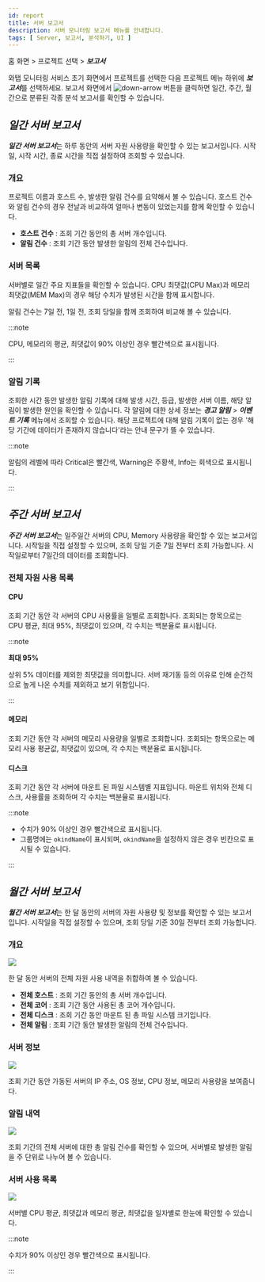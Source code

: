 ```yaml
---
id: report
title: 서버 보고서
description: 서버 모니터링 보고서 메뉴를 안내합니다. 
tags: [ Server, 보고서, 분석하기, UI ]
---
```


홈 화면 > 프로젝트 선택 > ***보고서***

와탭 모니터링 서비스 초기 화면에서 프로젝트를 선택한 다음 프로젝트 메뉴 하위에 ***보고서***를 선택하세요. 보고서 화면에서 ![down-arrow](/img/down-arrow.svg) 버튼을 클릭하면 일간, 주간, 월간으로 분류된 각종 분석 보고서를 확인할 수 있습니다.

## ***일간 서버 보고서***

***일간 서버 보고서***는 하루 동안의 서버 자원 사용량을 확인할 수 있는 보고서입니다. 시작일, 시작 시간, 종료 시간을 직접 설정하여 조회할 수 있습니다.

### 개요

<ImgLang img='server_daily_report_01.png' desc='일간 서버 보고서 개요'/>

프로젝트 이름과 호스트 수, 발생한 알림 건수를 요약해서 볼 수 있습니다. 호스트 건수와 알림 건수의 경우 전날과 비교하여 얼마나 변동이 있었는지를 함께 확인할 수 있습니다.

* **호스트 건수** : 조회 기간 동안의 총 서버 개수입니다.
* **알림 건수** : 조회 기간 동안 발생한 알림의 전체 건수입니다.

### 서버 목록

<ImgLang img='server_daily_report_02.png' desc='일간 서버 보고서 서버 목록'/>

서버별로 일간 주요 지표들을 확인할 수 있습니다. CPU 최댓값(CPU Max)과 메모리 최댓값(MEM Max)의 경우 해당 수치가 발생된 시간을 함께 표시합니다.

알림 건수는 7일 전, 1일 전, 조회 당일을 함께 조회하여 비교해 볼 수 있습니다.

:::note

CPU, 메모리의 평균, 최댓값이 90% 이상인 경우 <span class='loger'>빨간색</span>으로 표시됩니다.

:::

### 알림 기록

<ImgLang img='server_daily_report_03.png' desc='알림 목록'/>

조회한 시간 동안 발생한 알림 기록에 대해 발생 시간, 등급, 발생한 서버 이름, 해당 알림이 발생한 원인을 확인할 수 있습니다.
각 알림에 대한 상세 정보는 ***경고 알림*** > ***이벤트 기록*** 메뉴에서 조회할 수 있습니다.
해당 프로젝트에 대해 알림 기록이 없는 경우 '해당 기간에 데이터가 존재하지 않습니다'라는 안내 문구가 뜰 수 있습니다.

:::note

알림의 레벨에 따라 <span class='loger'>Critical</span>은 <span class='loger'>빨간색</span>, <span class='wer'>Warning</span>은 <span class='wer'>주황색</span>, <span class='mstop'>Info</span>는 <span class='mstop'>회색</span>으로 표시됩니다.

:::

## ***주간 서버 보고서***

***주간 서버 보고서***는 일주일간 서버의 CPU, Memory 사용량을 확인할 수 있는 보고서입니다.
시작일을 직접 설정할 수 있으며, 조회 당일 기준 7일 전부터 조회 가능합니다.
시작일로부터 7일간의 데이터를 조회합니다.

### 전체 자원 사용 목록

#### CPU

<ImgLang img='server_weekly_report_cpu.png' desc='주간 전체 자원 사용 목록 CPU'/>

조회 기간 동안 각 서버의 CPU 사용률을 일별로 조회합니다.
조회되는 항목으로는 CPU 평균, 최대 95%, 최댓값이 있으며, 각 수치는 백분율로 표시됩니다.

:::note 

**최대 95%**

상위 5% 데이터를 제외한 최댓값을 의미합니다. 서버 재기동 등의 이유로 인해 순간적으로 높게 나온 수치를 제외하고 보기 위함입니다.

:::

#### 메모리

<ImgLang img='server_weekly_report_memory.png' desc='주간 전체 자원 사용 목록 메모리'/>

조회 기간 동안 각 서버의 메모리 사용량을 일별로 조회합니다.
조회되는 항목으로는 메모리 사용 평균값, 최댓값이 있으며, 각 수치는 백분율로 표시됩니다.

#### 디스크

<ImgLang img='server_weekly_report_disk.png' desc='주간 전체 자원 사용 목록 디스크'/>

조회 기간 동안 각 서버에 마운트 된 파일 시스템별 지표입니다.
마운트 위치와 전체 디스크, 사용률을 조회하며 각 수치는 백분율로 표시됩니다.

:::note

* 수치가 90% 이상인 경우 <span class='loger'>빨간색</span>으로 표시됩니다. 
* 그룹명에는 `okindName`이 표시되며, `okindName`을 설정하지 않은 경우 빈칸으로 표시될 수 있습니다.

:::

## ***월간 서버 보고서***

***월간 서버 보고서***는 한 달 동안의 서버의 자원 사용량 및 정보를 확인할 수 있는 보고서입니다.
시작일을 직접 설정할 수 있으며, 조회 당일 기준 30일 전부터 조회 가능합니다.

### 개요

![](https://img.whatap.io/media/images/server_monthly_report_01.png)

한 달 동안 서버의 전체 자원 사용 내역을 취합하여 볼 수 있습니다.

* **전체 호스트** : 조회 기간 동안의 총 서버 개수입니다.
* **전체 코어** : 조회 기간 동안 사용된 총 코어 개수입니다.
* **전체 디스크** : 조회 기간 동안 마운트 된 총 파일 시스템 크기입니다.
* **전체 알림** : 조회 기간 동안 발생한 알림의 전체 건수입니다.

### 서버 정보

![](https://img.whatap.io/media/images/server_monthly_report_02.png)

조회 기간 동안 가동된 서버의 IP 주소, OS 정보, CPU 정보, 메모리 사용량을 보여줍니다.

### 알림 내역

![](https://img.whatap.io/media/images/server_monthly_report_03.png)

조회 기간의 전체 서버에 대한 총 알림 건수를 확인할 수 있으며, 서버별로 발생한 알림을 주 단위로 나누어 볼 수 있습니다.

### 서버 사용 목록

![](https://img.whatap.io/media/images/server_monthly_report_04.png)

서버별 CPU 평균, 최댓값과 메모리 평균, 최댓값을 일자별로 한눈에 확인할 수 있습니다.

:::note

수치가 90% 이상인 경우 <span class='loger'>빨간색</span>으로 표시됩니다. 

:::